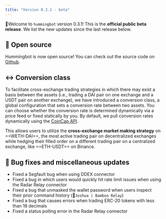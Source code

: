 ```yaml
---
title: "Version 0.3.1 - beta"
---
```


🚀Welcome to `hummingbot` version 0.3.1! This is the **official public beta release**. We list the new updates since the last release below.

## 🙌 Open source

Hummingbot is now open source! You can check out the source code on [Github](https://github.com/coinalpha/hummingbot).

## ↔️ Conversion class

To facilitate cross-exchange trading strategies in which there may exist a basis between the assets (i.e., trading a DAI pair on one exchange and a USDT pair on another exchange), we have introduced a conversion class, a global configuration that sets a conversion rate between two assets. You can choose whether the conversion rate is determined dynamically via a price feed or fixed statically by you. By default, we pull conversion rates dynamically using the [CoinCap API](https://docs.coincap.io/).

This allows users to utilize the **cross-exchange market making strategy** on ==WETH-DAI==, the most active trading pair on decentralized exchanges while hedging their filled order on a different trading pair on a centralized exchange, like ==ETH-USDT== on Binance.

## 🐞 Bug fixes and miscellaneous updates

- Fixed a Segfault bug when using DDEX connector
- Fixed a bug in which users would quickly hit rate limit issues when using the Radar Relay connector
- Fixed a bug that unmasked the wallet password when users inspect their prior command history (🙏`Joshua | Bamboo Relay`)
- Fixed a bug that causes errors when trading ERC-20 tokens with less than 18 decimals
- Fixed a status polling error in the Radar Relay connector
